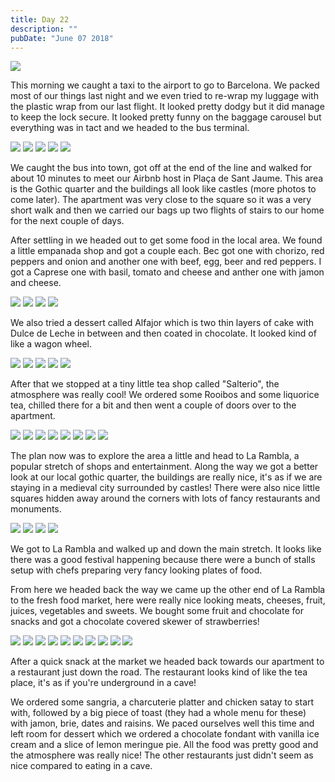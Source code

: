 ```yaml
---
title: Day 22
description: ""
pubDate: "June 07 2018"
---
```



<Grid>
  <Img src="2018-europe/81411b22-14e2-4c78-8d95-e580f011215d-a237ddb0756cd45925d8878f1d3de9eb746530c7.jpg" />
</Grid>

This morning we caught a taxi to the airport to go to Barcelona. We packed most of our things last night and we even tried to re-wrap my luggage with the plastic wrap from our last flight. It looked pretty dodgy but it did manage to keep the lock secure. It looked pretty funny on the baggage carousel but everything was in tact and we headed to the bus terminal.

<Grid>
  <Img src="2018-europe/2fd977b0-7778-47c1-9f4c-9aac8614a9f4-6749b04a6b0c63f05b1c345d733042a54f9dca35.jpg" />
  <Img src="2018-europe/8ab9f62d-34ea-4ffb-b809-55e9e85cd603-95bc91659ed961f28558c03fb26948d4132f7677.jpg" />
  <Img src="2018-europe/754af3b6-295c-4fef-8fee-1ce0521429d7-19a203e180e8ae57d9caaca765f83fdf23ac16e7.jpg" />
  <Img src="2018-europe/4721d491-11f3-4b98-a929-15daedea435a-9b00f85feb6c308a3f719e75e7485d476177b0aa.jpg" />
  <Img src="2018-europe/c6de0462-5fd7-4442-9a32-a69034fc105a-5a766e2c0da76a4a212a7bc4def939f16d1100ef.jpg" />
</Grid>

We caught the bus into town, got off at the end of the line and walked for about 10 minutes to meet our Airbnb host in Plaça de Sant Jaume. This area is the Gothic quarter and the buildings all look like castles (more photos to come later). The apartment was very close to the square so it was a very short walk and then we carried our bags up two flights of stairs to our home for the next couple of days.

After settling in we headed out to get some food in the local area. We found a little empanada shop and got a couple each. Bec got one with chorizo, red peppers and onion and another one with beef, egg, beer and red peppers. I got a Caprese one with basil, tomato and cheese and anther one with jamon and cheese.

<Grid>
  <Img src="2018-europe/eca32e9f-2ba3-4771-becd-a04111d501ca-8b7f2669550598ecc909f831ffb2d800453d0858.jpg" />
  <Img src="2018-europe/6ce20428-8d67-4a61-8e13-64304cd222b3-c9e8151a9fe2d6a34b12e86f0a506b0b644819f1.jpg" />
  <Img src="2018-europe/22a473fb-c5a4-4fb8-84b6-31a54e90ab9a-54fd7f9947d839472fc2575c2fa3c6f29dcef540.jpg" />
  <Img src="2018-europe/d7a791ed-d0d5-4ce7-86fc-46a6fba9da73-82ad4e7f4ab551280f562be579b28b5867689554.jpg" />
</Grid>

We also tried a dessert called Alfajor which is two thin layers of cake with Dulce de Leche in between and then coated in chocolate. It looked kind of like a wagon wheel.

<Grid>
  <Img src="2018-europe/8760f32e-e98b-43cb-9e40-842a4e7d463b-c3e1701de9e2c396ec1ee7f9e5d591e10878f808.jpg" />
  <Img src="2018-europe/9600b65e-e6ae-4db7-8b02-7d2c36f72e4b-17b42f3f4949d8d33352d1d60799c1a6b631ad20.jpg" />
  <Img src="2018-europe/8e8c35ac-f4dd-443c-8a74-6f3ad2fa76de-01a9bc6de2bc152e4104b35903b28dfe282449a5.jpg" />
  <Img src="2018-europe/9bdf4fed-f8e1-4744-b50b-1f8ea6900d35-9147dcd1572d6c75ac08f3f8c9da1cffa565d59d.jpg" />
  <Img src="2018-europe/589cc65f-839e-48c0-adcb-7795d7ad5017-5c50e3682fdfc48b3fafe97500d3681406a65ed4.jpg" />
</Grid>

After that we stopped at a tiny little tea shop called "Salterio", the atmosphere was really cool! We ordered some Rooibos and some liquorice tea, chilled there for a bit and then went a couple of doors over to the apartment.

<Grid>
  <Img src="2018-europe/d44c57d3-89ac-4362-8a06-cf9c8a2b1f89-8b9169d42dbfdead4a53e7731284ed1176fb59dc.jpg" />
  <Img src="2018-europe/a9f554eb-affb-405f-977a-218181f119ab-7c6058a553cf1aa69e8e44ef2740c8c6183e0d00.jpg" />
  <Img src="2018-europe/0a1ce32d-5336-4aa8-afb4-279e81ff113a-bb6b6f826120fca18546b5fda98b28abf973706f.jpg" />
  <Img src="2018-europe/5412b960-c35c-428c-9298-f81a23ee8867-3aeb5bbddedd567438726cbea2f92328d799165b.jpg" />
  <Img src="2018-europe/7a50e2de-c252-4163-9c80-7ed6d1ee3f15-122941d0805c837a2d3988bbfe4947b8961282df.jpg" />
  <Img src="2018-europe/fe770c77-5d4a-409b-87f4-0f0d74bb5a57-3fb786b59bd87adaf14d94f5e9525a42efd267e3.jpg" />
  <Img src="2018-europe/852c3eed-4c00-4204-bb17-af8d3b9472da-ba3ecb8e8f6f3316befb5b7f6f5a1cd9294d4808.jpg" />
  <Img src="2018-europe/644f6b2a-63dc-49dc-a202-ed9f1e7e45df-8c51c10f29024477ab72518eab37eb8638dd8259.jpg" />
</Grid>

The plan now was to explore the area a little and head to La Rambla, a popular stretch of shops and entertainment. Along the way we got a better look at our local gothic quarter, the buildings are really nice, it's as if we are staying in a medieval city surrounded by castles! There were also nice little squares hidden away around the corners with lots of fancy restaurants and monuments.

<Grid>
  <Img src="2018-europe/edc85e9a-d177-4e71-b81e-33a49d9685cd-7a4614b477ad72c67218ad44cbed6165afe90762.jpg" />
  <Img src="2018-europe/dc91b0c8-7bf6-49c0-a2b6-8503b2d3880d-f0c907a8cc440ecc88e05f961857e50d9eac4a5a.jpg" />
  <Img src="2018-europe/3c5fdae7-0a9f-4a62-864a-8cc3fe21d725-8f85ec3114fff3269a8723e59dd841e789d22c4e.jpg" />
  <Img src="2018-europe/41a361a9-a11b-49a3-bb7e-36a73d886e29-e661307d3fee35e90bcbe0c6407e819e06f6f84b.jpg" />
</Grid>

We got to La Rambla and walked up and down the main stretch. It looks like there was a good festival happening because there were a bunch of stalls setup with chefs preparing very fancy looking plates of food.

From here we headed back the way we came up the other end of La Rambla to the fresh food market, here were really nice looking meats, cheeses, fruit, juices, vegetables and sweets. We bought some fruit and chocolate for snacks and got a chocolate covered skewer of strawberries!

<Grid>
  <Img src="2018-europe/ca55c768-de93-4d31-988b-3dc54fd71c45-01a0b262beb10bd9a15d3fae2ffc4ad6e9e6f94f.jpg" />
  <Img src="2018-europe/50c27bc5-4015-4b13-a4eb-66c299008610-29da1d3ad7b66a36567db24a27750b153d764285.jpg" />
  <Img src="2018-europe/ffcafae3-7195-48b6-9735-22fc59aeac92-83d79edca6f31befa640dbc679f34fe1e1e38aa9.jpg" />
  <Img src="2018-europe/771c3b31-0ff0-4d30-bc2b-f1784cecf6e5-1d74e289e6aae1c65fd3d131edc60d26df9f2eac.jpg" />
  <Img src="2018-europe/70fc083e-1baf-4112-b65d-a4ff65a1fcbb-06779e51ec56961f40c62acb69763abc0f1fdab2.jpg" />
  <Img src="2018-europe/01127e8b-0f11-4eb7-99bb-d2f0505f7fbf-ad7cdb12d5db2f471ea3d6a5ec84278119b843cc.jpg" />
  <Img src="2018-europe/2ce94872-9ece-49cf-a7a6-00c06b29e480-da606c54e3c79f3ed05682592a825ff5244c06e0.jpg" />
  <Img src="2018-europe/f6fdd1d6-5d6d-4d5f-8cd5-5442281ee747-93432fee1a97c1b44d5777dd06c64878a41cf0ef.jpg" />
  <Img src="2018-europe/0ccaa32b-9837-4f41-9f7f-23381db1ea6e-78fb27d914eb1ae5b9a98bc9d44268159f249d6c.jpg" />
  <Img src="2018-europe/de91c57b-e3a1-4ab6-bcc5-465c2c9a2f99-bafbc772532166952ab5678ab939597d6be9d236.jpg" />
</Grid>

After a quick snack at the market we headed back towards our apartment to a restaurant just down the road. The restaurant looks kind of like the tea place, it's as if you're underground in a cave!

We ordered some sangria, a charcuterie platter and chicken satay to start with, followed by a big piece of toast (they had a whole menu for these) with jamon, brie, dates and raisins. We paced ourselves well this time and left room for dessert which we ordered a chocolate fondant with vanilla ice cream and a slice of lemon meringue pie. All the food was pretty good and the atmosphere was really nice! The other restaurants just didn't seem as nice compared to eating in a cave.
